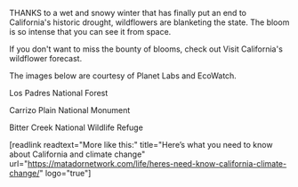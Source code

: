THANKS to a wet and snowy winter that has finally put an end to California's historic drought, wildflowers are blanketing the state. The bloom is so intense that you can see it from space.

If you don't want to miss the bounty of blooms, check out Visit California's wildflower forecast.

The images below are courtesy of Planet Labs and EcoWatch.

Los Padres National Forest




Carrizo Plain National Monument




Bitter Creek National Wildlife Refuge




[readlink readtext="More like this:" title="Here’s what you need to know about California and climate change" url="https://matadornetwork.com/life/heres-need-know-california-climate-change/" logo="true"]
